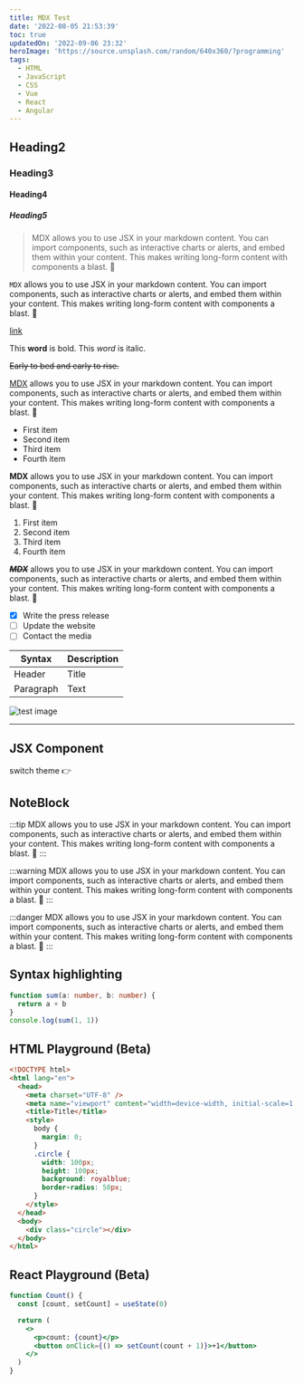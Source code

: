 ```yaml
---
title: MDX Test
date: '2022-08-05 21:53:39'
toc: true
updatedOn: '2022-09-06 23:32'
heroImage: 'https://source.unsplash.com/random/640x360/?programming'
tags:
  - HTML
  - JavaScript
  - CSS
  - Vue
  - React
  - Angular
---
```


## Heading2

### Heading3

#### Heading4

##### Heading5

> MDX allows you to use JSX in your markdown content. You can import components, such as interactive charts or alerts, and embed them within your content. This makes writing long-form content with components a blast. 🚀

`MDX` allows you to use JSX in your markdown content. You can import components, such as interactive charts or alerts, and embed them within your content. This makes writing long-form content with components a blast. 🚀

[link](https://github.com/xiaojun1994)

This **word** is bold. This <em>word</em> is italic.

~~Early to bed and early to rise.~~

[MDX](https://mdxjs.com/) allows you to use JSX in your markdown content. You can import components, such as interactive charts or alerts, and embed them within your content. This makes writing long-form content with components a blast. 🚀

- First item
- Second item
- Third item
- Fourth item

**MDX** allows you to use JSX in your markdown content. You can import components, such as interactive charts or alerts, and embed them within your content. This makes writing long-form content with components a blast. 🚀

1. First item
2. Second item
3. Third item
4. Fourth item

~~_**MDX**_~~ allows you to use JSX in your markdown content. You can import components, such as interactive charts or alerts, and embed them within your content. This makes writing long-form content with components a blast. 🚀

- [x] Write the press release
- [ ] Update the website
- [ ] Contact the media

| Syntax    | Description |
| --------- | ----------- |
| Header    | Title       |
| Paragraph | Text        |

![test image](/images/alone.png)

---

## JSX Component

<div className="flex items-center">
  switch theme 👉&nbsp;
  <DarkModeToggle />
</div>

## NoteBlock

:::tip
MDX allows you to use JSX in your markdown content. You can import components, such as interactive charts or alerts, and embed them within your content. This makes writing long-form content with components a blast. 🚀
:::

:::warning
MDX allows you to use JSX in your markdown content. You can import components, such as interactive charts or alerts, and embed them within your content. This makes writing long-form content with components a blast. 🚀
:::

:::danger
MDX allows you to use JSX in your markdown content. You can import components, such as interactive charts or alerts, and embed them within your content. This makes writing long-form content with components a blast. 🚀
:::

## Syntax highlighting

```ts
function sum(a: number, b: number) {
  return a + b
}
console.log(sum(1, 1))
```


## HTML Playground (Beta)

```html live
<!DOCTYPE html>
<html lang="en">
  <head>
    <meta charset="UTF-8" />
    <meta name="viewport" content="width=device-width, initial-scale=1.0" />
    <title>Title</title>
    <style>
      body {
        margin: 0;
      }
      .circle {
        width: 100px;
        height: 100px;
        background: royalblue;
        border-radius: 50px;
      }
    </style>
  </head>
  <body>
    <div class="circle"></div>
  </body>
</html>
```

## React Playground (Beta)

```jsx live
function Count() {
  const [count, setCount] = useState(0)

  return (
    <>
      <p>count: {count}</p>
      <button onClick={() => setCount(count + 1)}>+1</button>
    </>
  )
}
```
